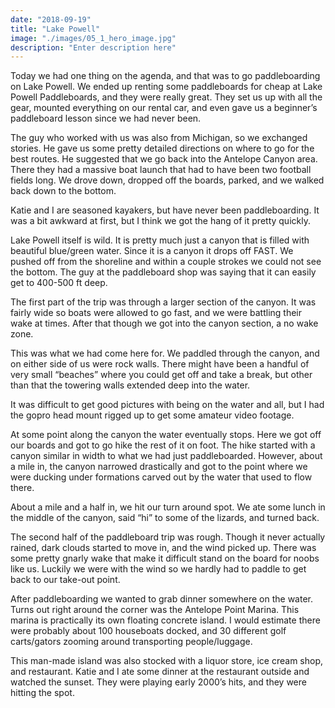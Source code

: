 ```yaml
---
date: "2018-09-19"
title: "Lake Powell"
image: "./images/05_1_hero_image.jpg"
description: "Enter description here"
---
```




Today we had one thing on the agenda, and that was to go paddleboarding on Lake Powell. We ended up renting some paddleboards for cheap at Lake Powell Paddleboards, and they were really great. They set us up with all the gear, mounted everything on our rental car, and even gave us a beginner’s paddleboard lesson since we had never been.

<InlineImage imageName="01_lake_powell_paddleboards.jpg"/>

The guy who worked with us was also from Michigan, so we exchanged stories. He gave us some pretty detailed directions on where to go for the best routes. He suggested that we go back into the Antelope Canyon area. There they had a massive boat launch that had to have been two football fields long. We drove down, dropped off the boards, parked, and we walked back down to the bottom.

<InlineImage imageName="12_map.jpg"/>

Katie and I are seasoned kayakers, but have never been paddleboarding. It was a bit awkward at first, but I think we got the hang of it pretty quickly.

Lake Powell itself is wild. It is pretty much just a canyon that is filled with beautiful blue/green water. Since it is a canyon it drops off FAST. We pushed off from the shoreline and within a couple strokes we could not see the bottom. The guy at the paddleboard shop was saying that it can easily get to 400-500 ft deep.

The first part of the trip was through a larger section of the canyon. It was fairly wide so boats were allowed to go fast, and we were battling their wake at times. After that though we got into the canyon section, a no wake zone.

<InlineImage imageName="05_paddling.jpg"/>

This was what we had come here for. We paddled through the canyon, and on either side of us were rock walls. There might have been a handful of very small “beaches” where you could get off and take a break, but other than that the towering walls extended deep into the water.

It was difficult to get good pictures with being on the water and all, but I had the gopro head mount rigged up to get some amateur video footage.

<Youtube videoUrl="https://www.youtube.com/embed/zAxBq8kwEFo"/>

At some point along the canyon the water eventually stops. Here we got off our boards and got to go hike the rest of it on foot. The hike started with a canyon similar in width to what we had just paddleboarded. However, about a mile in, the canyon narrowed drastically and got to the point where we were ducking under formations carved out by the water that used to flow there.

<ImageTrifecta topImageName="06_end_beach.jpg" bottomImageName="10_landscape_ribbon.jpg" portraitImageName="07_hike.jpg" orientation="left"/>

<Youtube videoUrl="https://www.youtube.com/embed/ns7-bwHgTyQ"/>

About a mile and a half in, we hit our turn around spot. We ate some lunch in the middle of the canyon, said “hi” to some of the lizards, and turned back.

The second half of the paddleboard trip was rough. Though it never actually rained, dark clouds started to move in, and the wind picked up. There was some pretty gnarly wake that make it difficult stand on the board for noobs like us. Luckily we were with the wind so we hardly had to paddle to get back to our take-out point.

After paddleboarding we wanted to grab dinner somewhere on the water. Turns out right around the corner was the Antelope Point Marina. This marina is practically its own floating concrete island. I would estimate there were probably about 100 houseboats docked, and 30 different golf carts/gators zooming around transporting people/luggage.

This man-made island was also stocked with a liquor store, ice cream shop, and restaurant. Katie and I ate some dinner at the restaurant outside and watched the sunset. They were playing early 2000’s hits, and they were hitting the spot.

<Spotify songUrl="https://open.spotify.com/embed/track/1AdYZ6X00nXmO613Y7GJOl"/>
<Spotify songUrl="https://open.spotify.com/embed/track/3NLrRZoMF0Lx6zTlYqeIo4"/>

<InlineImage imageName="15_sunset.jpg"/>
